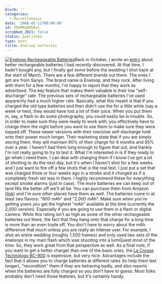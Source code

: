 ```yaml
---
blurb: ''
categories:
  - Miscellaneous
date: '2008-05-11T00:00:00'
id: 20eMKwHOb8yt
scrubbed_2021: false
status: published
type: post
title: Eneloop batteries
---
```


[![Eneloop Recheageable Batteries](http://www.alanwsmith.com/blog/wp-content/uploads/2008/05/eneloop.jpg "Eneloop Recheageable Batteries")](http://www.amazon.com/SANYO-eneloop-Pre-Charged-Rechargeable-Batteries/dp/B000IV2WAW/ref=sr_1_1?ie=UTF8&s=electronics&qid=1210546412&sr=1-1)Back
in October, I wrote an
[entry](http://www.alanwsmith.com/blog/2007/10/03/even-better-batteries/)
about better rechargeable batteries I had recently discovered. At
that time, I hadn't bought any, but I finally got some before the
wedding I shot back at the start of March. There are a few
different brands out there. The ones I got are from Sanyo. The
brand name is Eneloop, and they rock. After living with them for a
few months, I'm happy to report that they work as advertised. The
key feature that makes them valuable is their low "self-discharge"
rate. The previous sets of rechargeable batteries I've used
apparently had a much higher rate. Basically, what this meant is
that if you charged the old type batteries and then didn't use the
for a little while (say a week or two), they would have lost a lot
of their juice. When you put them in, say, a flash to do some
photography, you could easily be in trouble. So, in order to make
sure they were ready to work with, you effectively have to charge
them the night before you want to use them to make sure they were
topped off. These newer versions with their low/slow self-discharge
hold onto their power much longer. Their marketing state that if
you are simply storing them, they will maintain 90% of their charge
for 6 months and 85% over a year. I haven't had them long enough to
figure that out, and frankly I'm not really going to try to test
it. What I'm interested in is if they ready to go when I need them.
I can deal with charging them if I know I've got a lot of shotting
to do the next day, but it's when I haven't shot for a few weeks
and I just want to fire off a few shots that is the real test. I
just put a set that was charged three or four weeks ago in a strobe
and it charged as if a completely fresh set was in them. I highly
recommend these for everything except smoke alarms (just in case).
The more batteries we can keep out of land fills the better off
we'll all be. You can purchase them from Amazon
([link](http://www.amazon.com/SANYO-eneloop-Pre-Charged-Rechargeable-Batteries/dp/B000IV2WAW))
and I'm sure other places have them as well. The batteries come in
at least two flavors: "800 mAh" and "2,000 mAh". Make sure when
you're getting yours you get the highest "mAh" available at the
time (currently the 2,000 version). Especially if you are going to
use them in a flash or digital camera. While this rating isn't as
high as some of the other rechargeable batteries out there, the
fact that they hang onto that charge for a long time is more than
an even trade off. You don't have to worry about the mAh difference
that much unless you are really an intense user. For example, I
shot an entire wedding (roughly 1,500 frames) and only used two
sets of the eneloops in my main flash which was shooting into a
lumiQuest most of the time. So, they work great from that
perspective as well. As a final note, if you want to get a better
charger than one of the basic ones, the
[La Crosse Technology BC-900](http://www.amazon.com/Crosse-Technology-BC-900-AlphaPower-Battery/dp/B00077AA5Q/ref=pd_bbs_1?ie=UTF8&s=home-garden&qid=1210546700&sr=8-1)
is expensive, but very nice. Advantages include the fact that it
allows you to charge batteries at different rates (to help them
last longer), "recondition" them if they are behaving badly, and
also reports when the batteries are fully charged so you don't have
to guess. Most folks probably don't need those features, but it's
certainly handy.
